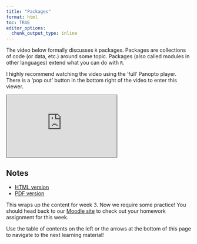 ```yaml
---
title: "Packages"
format: html
toc: TRUE
editor_options: 
  chunk_output_type: inline
---
```


The video below formally discusses `R` packages. Packages are collections of code (or data, etc.) around some topic. Packages (also called modules in other languages) extend what you can do with `R`. 

I highly recommend watching the video using the 'full' Panopto player. There is a 'pop out' button in the bottom right of the video to enter this viewer.

```{=html}
<iframe src="https://ncsu.hosted.panopto.com/Panopto/Pages/Embed.aspx?id=0dd0bac2-e320-4f53-810c-b17a013a4c50&autoplay=false&offerviewer=true&showtitle=true&showbrand=false&captions=false&interactivity=all" height="169" width="300" style="border: 1px solid #464646;" allowfullscreen allow="autoplay" aria-label="Panopto Embedded Video Player" aria-description="15 - R Packages" ></iframe>
```

## Notes

- <a href = "15-Packages.html" target = "_blank">HTML version</a>
- <a href = "PDFs/15-Packages.pdf" target = "_blank">PDF version</a>

This wraps up the content for week 3. Now we require some practice! You should head back to our <a href = "https://wolfware.ncsu.edu/" target = "_blank">Moodle site</a> to check out your homework assignment for this week.

Use the table of contents on the left or the arrows at the bottom of this page to navigate to the next learning material!